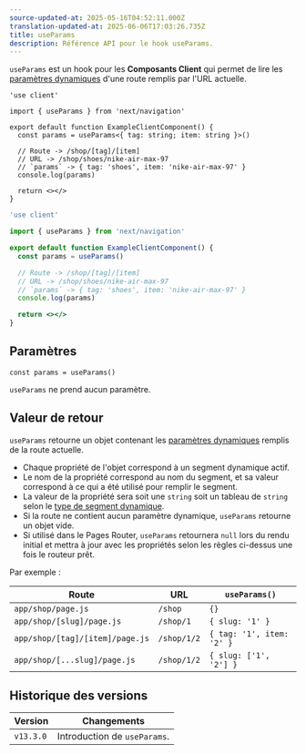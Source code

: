 ```yaml
---
source-updated-at: 2025-05-16T04:52:11.000Z
translation-updated-at: 2025-06-06T17:03:26.735Z
title: useParams
description: Référence API pour le hook useParams.
---
```


`useParams` est un hook pour les **Composants Client** qui permet de lire les [paramètres dynamiques](/docs/app/building-your-application/routing/dynamic-routes) d'une route remplis par l'URL actuelle.

```tsx filename="app/example-client-component.tsx" switcher
'use client'

import { useParams } from 'next/navigation'

export default function ExampleClientComponent() {
  const params = useParams<{ tag: string; item: string }>()

  // Route -> /shop/[tag]/[item]
  // URL -> /shop/shoes/nike-air-max-97
  // `params` -> { tag: 'shoes', item: 'nike-air-max-97' }
  console.log(params)

  return <></>
}
```

```jsx filename="app/example-client-component.js" switcher
'use client'

import { useParams } from 'next/navigation'

export default function ExampleClientComponent() {
  const params = useParams()

  // Route -> /shop/[tag]/[item]
  // URL -> /shop/shoes/nike-air-max-97
  // `params` -> { tag: 'shoes', item: 'nike-air-max-97' }
  console.log(params)

  return <></>
}
```

## Paramètres

```tsx
const params = useParams()
```

`useParams` ne prend aucun paramètre.

## Valeur de retour

`useParams` retourne un objet contenant les [paramètres dynamiques](/docs/app/building-your-application/routing/dynamic-routes) remplis de la route actuelle.

- Chaque propriété de l'objet correspond à un segment dynamique actif.
- Le nom de la propriété correspond au nom du segment, et sa valeur correspond à ce qui a été utilisé pour remplir le segment.
- La valeur de la propriété sera soit une `string` soit un tableau de `string` selon le [type de segment dynamique](/docs/app/building-your-application/routing/dynamic-routes).
- Si la route ne contient aucun paramètre dynamique, `useParams` retourne un objet vide.
- Si utilisé dans le Pages Router, `useParams` retournera `null` lors du rendu initial et mettra à jour avec les propriétés selon les règles ci-dessus une fois le routeur prêt.

Par exemple :

| Route                           | URL         | `useParams()`             |
| ------------------------------- | ----------- | ------------------------- |
| `app/shop/page.js`              | `/shop`     | `{}`                      |
| `app/shop/[slug]/page.js`       | `/shop/1`   | `{ slug: '1' }`           |
| `app/shop/[tag]/[item]/page.js` | `/shop/1/2` | `{ tag: '1', item: '2' }` |
| `app/shop/[...slug]/page.js`    | `/shop/1/2` | `{ slug: ['1', '2'] }`    |

## Historique des versions

| Version   | Changements                 |
| --------- | --------------------------- |
| `v13.3.0` | Introduction de `useParams`. |
